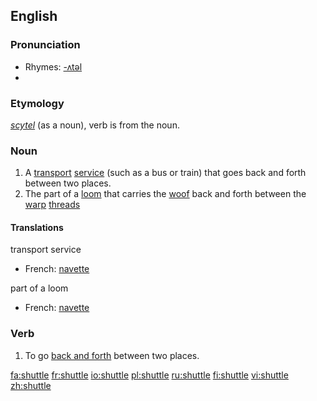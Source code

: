 {{wikipedia|dab=Shuttle}}
==English==

===Pronunciation===
*Rhymes: [[Rhymes:English:-ʌtəl|-ʌtəl]]
*{{audio|en-us-shuttle.ogg|Audio (US)}}

===Etymology===
{{OE.}} ''[[scytel]]'' (as a noun), verb is from the noun.

===Noun===
{{en-noun}}
# A [[transport]] [[service]] (such as a bus or train) that goes back and forth between two places.
# The part of a [[loom]] that carries the [[woof]] back and forth between the [[warp]] [[thread]]s

====Translations====
;transport service
{{top}}
*French: [[navette]] {{f}}
{{bottom}}

;part of a loom
{{top}}
*French: [[navette]] {{f}}
{{bottom}}

===Verb===
{{en-verb|shuttl|ing}}
#To go [[back and forth]] between two places.

[[fa:shuttle]]
[[fr:shuttle]]
[[io:shuttle]]
[[pl:shuttle]]
[[ru:shuttle]]
[[fi:shuttle]]
[[vi:shuttle]]
[[zh:shuttle]]